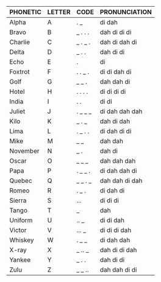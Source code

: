 | PHONETIC | LETTER | CODE   | PRONUNCIATION    |
|----------|--------|--------|------------------|
| Alpha    |A         | . _    | di dah           |
| Bravo    |B        | _ . . . | dah di di di     |
| Charlie  |C        | _ . _ . | dah di dah di    |
| Delta    |D        | _ . .   | dah di di        |
| Echo     |E        | .      | di               |
| Foxtrot  |F        | . . _ . | di di dah di     |
| Golf     |G        | _ _ .   | dah dah di       |
| Hotel    |H        | . . . . | di di di di      |
| India    |I        | . .    | di di            |
| Juliet   |J        | . _ _ _ | di dah dah dah   |
| Kilo     |K        | _ . _   | dah di dah       |
| Lima     |L        | . _ . . | di dah di di     |
| Mike     |M        | _ _     | dah dah          |
| November |N        | _ .     | dah di           |
| Oscar    |O        | _ _ _   | dah dah dah      |
| Papa     |P        | . _ _ . | di dah dah di    |
| Quebec   |Q        | _ _ . _ | dah dah di dah   |
| Romeo    |R        | . _ .   | di dah di        |
| Sierra   |S        | ...     | di di di         |
| Tango    |T        | _      | dah              |
| Uniform  |U        | .. _   | di di dah        |
| Victor   |V        | ... _  | di di di dah     |
| Whiskey  |W        | . _ _  | di dah dah       |
| X-ray    |X        | _ .. _ | dah di di dah    |
| Yankee   |Y        | _ . .   | dah di di        |
| Zulu     |Z        | _ _ .. | dah dah di di    |
